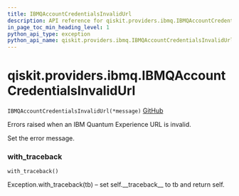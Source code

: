 ```yaml
---
title: IBMQAccountCredentialsInvalidUrl
description: API reference for qiskit.providers.ibmq.IBMQAccountCredentialsInvalidUrl
in_page_toc_min_heading_level: 1
python_api_type: exception
python_api_name: qiskit.providers.ibmq.IBMQAccountCredentialsInvalidUrl
---
```


<span id="qiskit-providers-ibmq-ibmqaccountcredentialsinvalidurl" />

# qiskit.providers.ibmq.IBMQAccountCredentialsInvalidUrl

<span id="qiskit.providers.ibmq.IBMQAccountCredentialsInvalidUrl" />

`IBMQAccountCredentialsInvalidUrl(*message)` [GitHub](https://github.com/qiskit/qiskit-ibmq-provider/tree/stable/0.12/qiskit/providers/ibmq/exceptions.py "view source code")

Errors raised when an IBM Quantum Experience URL is invalid.

Set the error message.

### with\_traceback

<span id="qiskit.providers.ibmq.IBMQAccountCredentialsInvalidUrl.with_traceback" />

`with_traceback()`

Exception.with\_traceback(tb) – set self.\_\_traceback\_\_ to tb and return self.

